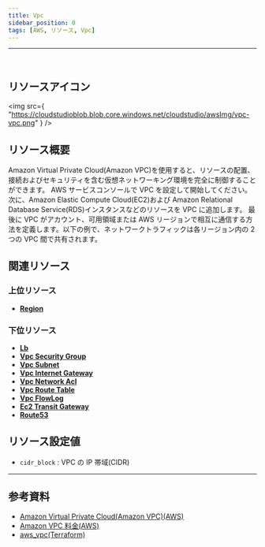 ```yaml
---
title: Vpc
sidebar_position: 0
tags: [AWS, リソース, Vpc]
---
```


<hr />
<br />

## リソースアイコン

<img
    src={
        "https://cloudstudioblob.blob.core.windows.net/cloudstudio/awsImg/vpc-vpc.png"
    }
/>

## リソース概要

Amazon Virtual Private Cloud(Amazon VPC)を使用すると、リソースの配置、接続およびセキュリティを含む仮想ネットワーキング環境を完全に制御することができます。
AWS サービスコンソールで VPC を設定して開始してください。 次に、Amazon Elastic Compute Cloud(EC2)および Amazon Relational Database Service(RDS)インスタンスなどのリソースを VPC に追加します。
最後に VPC がアカウント、可用領域または AWS リージョンで相互に通信する方法を定義します。以下の例で、ネットワークトラフィックは各リージョン内の 2 つの VPC 間で共有されます。

## 関連リソース

### 上位リソース

-   [**Region**](https://docs.cstudio.app/ja/docs/resource/aws/Base/Region)

### 下位リソース

-   [**Lb**](https://docs.cstudio.app/ja/docs/resource/aws/Lb/)
-   [**Vpc Security Group**](https://docs.cstudio.app/ja/docs/resource/aws/Vpc/SecurityGroup)
-   [**Vpc Subnet**](https://docs.cstudio.app/ja/docs/resource/aws/Vpc/Subnet)
-   [**Vpc Internet Gateway**](https://docs.cstudio.app/ja/docs/resource/aws/Vpc/InternetGateway)
-   [**Vpc Network Acl**](https://docs.cstudio.app/ja/docs/resource/aws/Vpc/NetworkAcl)
-   [**Vpc Route Table**](https://docs.cstudio.app/ja/docs/resource/aws/Vpc/RouteTable)
-   [**Vpc FlowLog**](https://docs.cstudio.app/ja/docs/resource/aws/Vpc/FlowLog)
-   [**Ec2 Transit Gateway**](https://docs.cstudio.app/ja/docs/resource/aws/Ec2/TransitGateway)
-   [**Route53**](https://docs.cstudio.app/ja/docs/resource/aws/Route53/)

## リソース設定値

-   `cidr_block` : VPC の IP 帯域(CIDR)

---

## 参考資料

-   [Amazon Virtual Private Cloud(Amazon VPC)(AWS)](https://aws.amazon.com/ko/vpc/?nc2=type_a)
-   [Amazon VPC 料金(AWS)](https://aws.amazon.com/ko/vpc/pricing/?refid=ap_card)
-   [aws_vpc(Terraform)](https://registry.terraform.io/providers/hashicorp/aws/latest/docs/resources/vpc)
